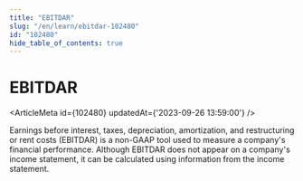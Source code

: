 ```yaml
---
title: "EBITDAR"
slug: "/en/learn/ebitdar-102480"
id: "102480"
hide_table_of_contents: true
---
```



# EBITDAR

<ArticleMeta id={102480} updatedAt={'2023-09-26 13:59:00'} />
<div className='border-solid border-b border-t-0 my-4 border-[var(--ifm-color-gray-300)]' />

Earnings before interest, taxes, depreciation, amortization, and restructuring or rent costs (EBITDAR) is a non-GAAP tool used to measure a company's financial performance. Although EBITDAR does not appear on a company's income statement, it can be calculated using information from the income statement.
